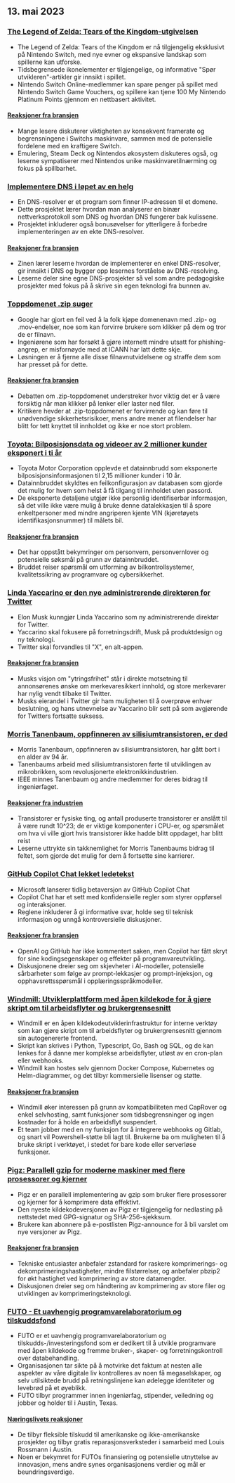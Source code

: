 

<CallToAction />

<Steps>

## 13. mai 2023

### [The Legend of Zelda: Tears of the Kingdom-utgivelsen](https://www.zelda.com/tears-of-the-kingdom/)

- The Legend of Zelda: Tears of the Kingdom er nå tilgjengelig eksklusivt på Nintendo Switch, med nye evner og ekspansive landskap som spillerne kan utforske.
- Tidsbegrensede ikonelementer er tilgjengelige, og informative "Spør utvikleren"-artikler gir innsikt i spillet.
- Nintendo Switch Online-medlemmer kan spare penger på spillet med Nintendo Switch Game Vouchers, og spillere kan tjene 100 My Nintendo Platinum Points gjennom en nettbasert aktivitet.

#### [Reaksjoner fra bransjen](http://news.ycombinator.com/item?id=35912318)

- Mange lesere diskuterer viktigheten av konsekvent framerate og begrensningene i Switchs maskinvare, sammen med de potensielle fordelene med en kraftigere Switch.
- Emulering, Steam Deck og Nintendos økosystem diskuteres også, og leserne sympatiserer med Nintendos unike maskinvaretilnærming og fokus på spillbarhet.

### [Implementere DNS i løpet av en helg](https://implement-dns.wizardzines.com/)

- En DNS-resolver er et program som finner IP-adressen til et domene.
- Dette prosjektet lærer hvordan man analyserer en binær nettverksprotokoll som DNS og hvordan DNS fungerer bak kulissene.
- Prosjektet inkluderer også bonusøvelser for ytterligere å forbedre implementeringen av en ekte DNS-resolver.

#### [Reaksjoner fra bransjen](http://news.ycombinator.com/item?id=35916064)

- Zinen lærer leserne hvordan de implementerer en enkel DNS-resolver, gir innsikt i DNS og bygger opp lesernes forståelse av DNS-resolving.
- Leserne deler sine egne DNS-prosjekter så vel som andre pedagogiske prosjekter med fokus på å skrive sin egen teknologi fra bunnen av.

### [Toppdomenet .zip suger](https://financialstatement.zip/)

- Google har gjort en feil ved å la folk kjøpe domenenavn med .zip- og .mov-endelser, noe som kan forvirre brukere som klikker på dem og tror de er filnavn.
- Ingeniørene som har forsøkt å gjøre internett mindre utsatt for phishing-angrep, er misfornøyde med at ICANN har latt dette skje.
- Løsningen er å fjerne alle disse filnavnutvidelsene og straffe dem som har presset på for dette.

#### [Reaksjoner fra bransjen](http://news.ycombinator.com/item?id=35920336)

- Debatten om .zip-toppdomenet understreker hvor viktig det er å være forsiktig når man klikker på lenker eller laster ned filer.
- Kritikere hevder at .zip-toppdomenet er forvirrende og kan føre til unødvendige sikkerhetsrisikoer, mens andre mener at filendelser har blitt for tett knyttet til innholdet og ikke er noe stort problem.

### [Toyota: Bilposisjonsdata og videoer av 2 millioner kunder eksponert i ti år](https://www.bleepingcomputer.com/news/security/toyota-car-location-data-of-2-million-customers-exposed-for-ten-years/)

- Toyota Motor Corporation opplevde et datainnbrudd som eksponerte bilposisjonsinformasjonen til 2,15 millioner kunder i 10 år.
- Datainnbruddet skyldtes en feilkonfigurasjon av databasen som gjorde det mulig for hvem som helst å få tilgang til innholdet uten passord.
- De eksponerte detaljene utgjør ikke personlig identifiserbar informasjon, så det ville ikke være mulig å bruke denne datalekkasjen til å spore enkeltpersoner med mindre angriperen kjente VIN (kjøretøyets identifikasjonsnummer) til målets bil.

#### [Reaksjoner fra bransjen](http://news.ycombinator.com/item?id=35919133)

- Det har oppstått bekymringer om personvern, personvernlover og potensielle søksmål på grunn av datainnbruddet.
- Bruddet reiser spørsmål om utforming av bilkontrollsystemer, kvalitetssikring av programvare og cybersikkerhet.

### [Linda Yaccarino er den nye administrerende direktøren for Twitter](https://twitter.com/elonmusk/status/1657050349608501249)

- Elon Musk kunngjør Linda Yaccarino som ny administrerende direktør for Twitter.
- Yaccarino skal fokusere på forretningsdrift, Musk på produktdesign og ny teknologi.
- Twitter skal forvandles til "X", en alt-appen.

#### [Reaksjoner fra bransjen](http://news.ycombinator.com/item?id=35917912)

- Musks visjon om "ytringsfrihet" står i direkte motsetning til annonsørenes ønske om merkevaresikkert innhold, og store merkevarer har nylig vendt tilbake til Twitter.
- Musks eierandel i Twitter gir ham muligheten til å overprøve enhver beslutning, og hans utnevnelse av Yaccarino blir sett på som avgjørende for Twitters fortsatte suksess.

### [Morris Tanenbaum, oppfinneren av silisiumtransistoren, er død](https://spectrum.ieee.org/in-memoriam-may-2023)

- Morris Tanenbaum, oppfinneren av silisiumtransistoren, har gått bort i en alder av 94 år.
- Tanenbaums arbeid med silisiumtransistoren førte til utviklingen av mikrobrikken, som revolusjonerte elektronikkindustrien.
- IEEE minnes Tanenbaum og andre medlemmer for deres bidrag til ingeniørfaget.

#### [Reaksjoner fra industrien](http://news.ycombinator.com/item?id=35920261)

- Transistorer er fysiske ting, og antall produserte transistorer er anslått til å være rundt 10^23; de er viktige komponenter i CPU-er, og spørsmålet om hva vi ville gjort hvis transistorer ikke hadde blitt oppdaget, har blitt reist
- Leserne uttrykte sin takknemlighet for Morris Tanenbaums bidrag til feltet, som gjorde det mulig for dem å fortsette sine karrierer.

### [GitHub Copilot Chat lekket ledetekst](https://twitter.com/marvinvonhagen/status/1657060506371346432)

- Microsoft lanserer tidlig betaversjon av GitHub Copilot Chat
- Copilot Chat har et sett med konfidensielle regler som styrer oppførsel og interaksjoner.
- Reglene inkluderer å gi informative svar, holde seg til teknisk informasjon og unngå kontroversielle diskusjoner.

#### [Reaksjoner fra bransjen](http://news.ycombinator.com/item?id=35921375)

- OpenAI og GitHub har ikke kommentert saken, men Copilot har fått skryt for sine kodingsegenskaper og effekter på programvareutvikling.
- Diskusjonene dreier seg om skjevheter i AI-modeller, potensielle sårbarheter som følge av prompt-lekkasjer og prompt-injeksjon, og opphavsrettsspørsmål i opplæringsspråkmodeller.

### [Windmill: Utviklerplattform med åpen kildekode for å gjøre skript om til arbeidsflyter og brukergrensesnitt](https://github.com/windmill-labs/windmill)

- Windmill er en åpen kildekodeutviklerinfrastruktur for interne verktøy som kan gjøre skript om til arbeidsflyter og brukergrensesnitt gjennom sin autogenererte frontend.
- Skript kan skrives i Python, Typescript, Go, Bash og SQL, og de kan lenkes for å danne mer komplekse arbeidsflyter, utløst av en cron-plan eller webhooks.
- Windmill kan hostes selv gjennom Docker Compose, Kubernetes og Helm-diagrammer, og det tilbyr kommersielle lisenser og støtte.

#### [Reaksjoner fra bransjen](http://news.ycombinator.com/item?id=35920082)

- Windmill øker interessen på grunn av kompatibiliteten med CapRover og enkel selvhosting, samt funksjoner som tidsbegrensninger og ingen kostnader for å holde en arbeidsflyt suspendert.
- Et team jobber med en ny funksjon for å integrere webhooks og Gitlab, og snart vil Powershell-støtte bli lagt til. Brukerne ba om muligheten til å bruke skript i verktøyet, i stedet for bare kode eller serverløse funksjoner.

### [Pigz: Parallell gzip for moderne maskiner med flere prosessorer og kjerner](https://zlib.net/pigz/)

- Pigz er en parallell implementering av gzip som bruker flere prosessorer og kjerner for å komprimere data effektivt.
- Den nyeste kildekodeversjonen av Pigz er tilgjengelig for nedlasting på nettstedet med GPG-signatur og SHA-256-sjekksum.
- Brukere kan abonnere på e-postlisten Pigz-announce for å bli varslet om nye versjoner av Pigz.

#### [Reaksjoner fra bransjen](http://news.ycombinator.com/item?id=35914447)

- Tekniske entusiaster anbefaler zstandard for raskere komprimerings- og dekomprimeringshastigheter, mindre filstørrelser, og anbefaler pbzip2 for økt hastighet ved komprimering av store datamengder.
- Diskusjonen dreier seg om håndtering av komprimering av store filer og utviklingen av komprimeringsteknologi.

### [FUTO - Et uavhengig programvarelaboratorium og tilskuddsfond](https://futo.org/)

- FUTO er et uavhengig programvarelaboratorium og tilskudds-/investeringsfond som er dedikert til å utvikle programvare med åpen kildekode og fremme bruker-, skaper- og forretningskontroll over databehandling.
- Organisasjonen tar sikte på å motvirke det faktum at nesten alle aspekter av våre digitale liv kontrolleres av noen få megaselskaper, og selv utilsiktede brudd på retningslinjene kan ødelegge identiteter og levebrød på et øyeblikk.
- FUTO tilbyr programmer innen ingeniørfag, stipender, veiledning og jobber og holder til i Austin, Texas.

#### [Næringslivets reaksjoner](http://news.ycombinator.com/item?id=35911406)

- De tilbyr fleksible tilskudd til amerikanske og ikke-amerikanske prosjekter og tilbyr gratis reparasjonsverksteder i samarbeid med Louis Rossmann i Austin.
- Noen er bekymret for FUTOs finansiering og potensielle utnyttelse av innovasjon, mens andre synes organisasjonens verdier og mål er beundringsverdige.

</Steps>
